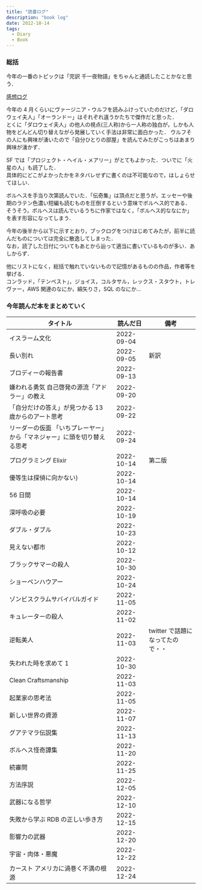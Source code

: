 ```yaml
---
title: "読書ログ"
description: "book log"
date: 2022-10-14
tags:
  - Diary
  - Book
---
```


### 総括

今年の一番のトピックは「完訳 千一夜物語」をちゃんと通読したことかなと思う．

[感想ログ](/books-alf-laylah-wa-laylah)

今年の 4 月くらいにヴァージニア・ウルフを読みふけっていたのだけど，「ダロウェイ夫人」「オーランドー」はそれぞれ違うかたちで傑作だと思った．  
とくに「ダロウェイ夫人」の他人の視点(三人称)から一人称の独白が，しかも人物をどんどん切り替えながら発展していく手法は非常に面白かった．
ウルフその人にも興味が湧いたので「自分ひとりの部屋」を読んでみたがこっちはあまり興味が湧かず．  

SF では「プロジェクト・ヘイル・メアリー」がとてもよかった．ついでに「火星の人」も読了した．  
具体的にどこがよかったかをネタバレせずに書くのは不可能なので，はしょらせてほしい．  

ボルヘスを手当り次第読んでいた．「伝奇集」は頂点だと思うが，エッセーや後期のラテン色濃い短編も読むものを圧倒するという意味でボルヘス的である．  
そうそう，ボルヘスは読んでいるうちに作家ではなく，「ボルヘス的ななにか」を表す形容になってしまう．


今年の後半から以下に示すとおり，ブックログをつけはじめてみたが，前半に読んだものについては完全に散逸してしまった．  
なお，読了した日付についてもあとから辿って適当に書いているものが多い．あしからず．

他にリストになく，総括で触れていないもので記憶があるものの作品，作者等を挙げる．  
コンラッド，「テンペスト」，ジョイス，コルタサル，レックス・スタウト，トレヴァー，AWS 関連のなにか，綿矢りさ，SQL のなにか…


### 今年読んだ本をまとめていく

|タイトル|読んだ日|備考|
|--|--|--|
|イスラーム文化|2022-09-04||
|長い別れ|2022-09-05|新訳|
|ブロディーの報告書|2022-09-13||
|嫌われる勇気 自己啓発の源流「アドラー」の教え|2022-09-20||
|「自分だけの答え」が見つかる 13 歳からのアート思考|2022-09-22||
|リーダーの仮面 「いちプレーヤー」から「マネジャー」に頭を切り替える思考|2022-09-24||
|プログラミング Elixir|2022-10-14|第二版|
|優等生は探偵に向かない}|2022-10-14||
|56 日間|2022-10-14||
|深呼吸の必要|2022-10-19||
|ダブル・ダブル|2022-10-23||
|見えない都市|2022-10-12||
|ブラックサマーの殺人|2022-10-30||
|ショーペンハウアー|2022-10-24||
|ゾンビスクラムサバイバルガイド|2022-11-05||
|キュレーターの殺人|2022-11-02||
|逆転美人|2022-11-03|twitter で話題になってたので・・|
|失われた時を求めて 1|2022-10-30||
|Clean Craftsmanship|2022-11-03||
|起業家の思考法|2022-11-05||
|新しい世界の資源|2022-11-07||
|グアテマラ伝説集|2022-11-13||
|ボルヘス怪奇譚集|2022-11-20||
|続審問|2022-11-25||
|方法序説|2022-12-05||
|武器になる哲学|2022-12-10||
|失敗から学ぶ RDB の正しい歩き方|2022-12-15||
|影響力の武器|2022-12-20||
|宇宙・肉体・悪魔|2022-12-22||
|カースト アメリカに渦巻く不満の根源|2022-12-24||
